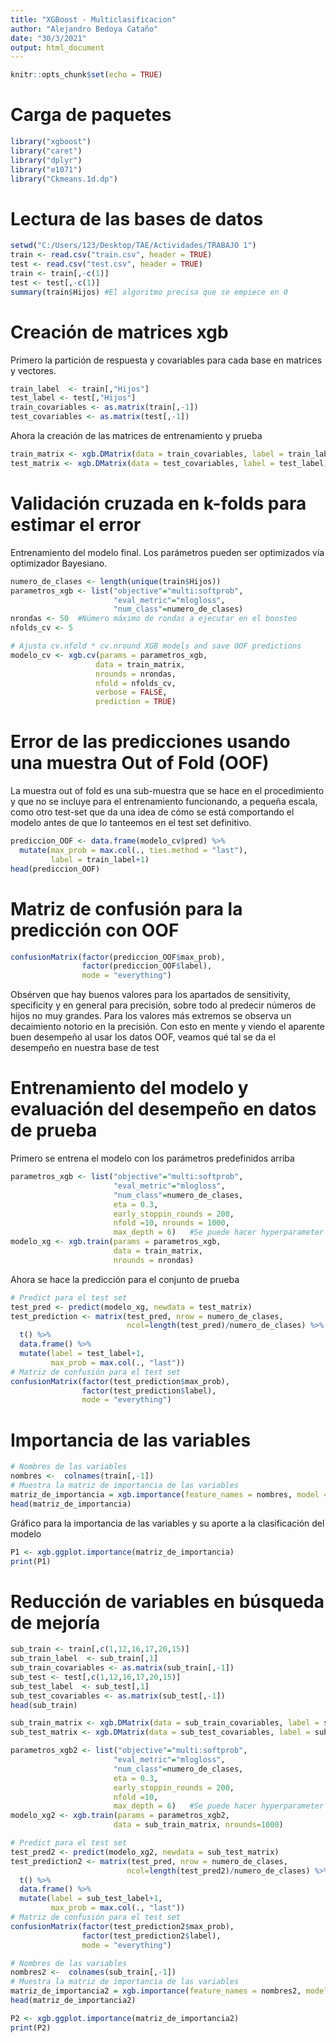 ```yaml
---
title: "XGBoost - Multiclasificacion"
author: "Alejandro Bedoya Cataño"
date: "30/3/2021"
output: html_document
---
```


```r
knitr::opts_chunk$set(echo = TRUE)
```

# Carga de paquetes

```r
library("xgboost")  
library("caret")    
library("dplyr")    
library("e1071")
library("Ckmeans.1d.dp")
```



# Lectura de las bases de datos

```r
setwd("C:/Users/123/Desktop/TAE/Actividades/TRABAJO 1")
train <- read.csv("train.csv", header = TRUE)
test <- read.csv("test.csv", header = TRUE)
train <- train[,-c(1)]
test <- test[,-c(1)]
summary(train$Hijos) #El algoritmo precisa que se empiece en 0
```


# Creación de matrices xgb

Primero la partición de respuesta y covariables para cada base en matrices y vectores.
```r
train_label  <- train[,"Hijos"]
test_label <- test[,"Hijos"]
train_covariables <- as.matrix(train[,-1])
test_covariables <- as.matrix(test[,-1])
```


Ahora la creación de las matrices de entrenamiento y prueba

```r
train_matrix <- xgb.DMatrix(data = train_covariables, label = train_label)
test_matrix <- xgb.DMatrix(data = test_covariables, label = test_label)
```


# Validación cruzada en k-folds para estimar el error

Entrenamiento del modelo final. Los parámetros pueden ser optimizados vía optimizador Bayesiano. 

```r
numero_de_clases <- length(unique(train$Hijos))
parametros_xgb <- list("objective"="multi:softprob",
                       "eval_metric"="mlogloss",
                       "num_class"=numero_de_clases)
nrondas <- 50  #Número máximo de rondas a ejecutar en el boosteo
nfolds_cv <- 5

# Ajusta cv.nfold * cv.nround XGB models and save OOF predictions
modelo_cv <- xgb.cv(params = parametros_xgb,
                   data = train_matrix, 
                   nrounds = nrondas,
                   nfold = nfolds_cv,
                   verbose = FALSE,
                   prediction = TRUE)
```

# Error de las predicciones usando una muestra Out of Fold (OOF)

La muestra out of fold es una sub-muestra que se hace en el procedimiento y que no se incluye para el entrenamiento funcionando, a pequeña escala, como otro test-set que da una idea de cómo se está comportando el modelo antes de que lo tanteemos en el test set definitivo. 


```r
prediccion_OOF <- data.frame(modelo_cv$pred) %>%
  mutate(max_prob = max.col(., ties.method = "last"),
         label = train_label+1)
head(prediccion_OOF)
```

# Matriz de confusión para la predicción con OOF

```r
confusionMatrix(factor(prediccion_OOF$max_prob),
                factor(prediccion_OOF$label),
                mode = "everything")
```


Obsérven que hay buenos valores para los apartados de sensitivity, specificity y en general para precisión, sobre todo al predecir números de hijos no muy grandes. Para los valores más extremos se observa un decaimiento notorio en la precisión. Con esto en mente y viendo el aparente buen desempeño al usar los datos OOF, veamos qué tal se da el desempeño en nuestra base de test

#  Entrenamiento del modelo y evaluación del desempeño en datos de prueba

Primero se entrena el modelo con los parámetros predefinidos arriba 

```r
parametros_xgb <- list("objective"="multi:softprob",
                       "eval_metric"="mlogloss",
                       "num_class"=numero_de_clases,
                       eta = 0.3,
                       early_stoppin_rounds = 200,
                       nfold =10, nrounds = 1000,
                       max_depth = 6)   #Se puede hacer hyperparameter tunning
modelo_xg <- xgb.train(params = parametros_xgb,
                       data = train_matrix,
                       nrounds = nrondas)
```

Ahora se hace la predicción para el conjunto de prueba

```r
# Predict para el test set
test_pred <- predict(modelo_xg, newdata = test_matrix)
test_prediction <- matrix(test_pred, nrow = numero_de_clases,
                          ncol=length(test_pred)/numero_de_clases) %>%
  t() %>%
  data.frame() %>%
  mutate(label = test_label+1,
         max_prob = max.col(., "last"))
# Matriz de confusión para el test set
confusionMatrix(factor(test_prediction$max_prob),
                factor(test_prediction$label),
                mode = "everything")
```

# Importancia de las variables

```r
# Nombres de las variables
nombres <-  colnames(train[,-1])
# Muestra la matriz de importancia de las variables
matriz_de_importancia = xgb.importance(feature_names = nombres, model = modelo_xg)
head(matriz_de_importancia)
```

Gráfico para la importancia de las variables y su aporte a la clasificación del modelo

```r
P1 <- xgb.ggplot.importance(matriz_de_importancia)
print(P1) 
```


# Reducción de variables en búsqueda de mejoría

```r
sub_train <- train[,c(1,12,16,17,20,15)]
sub_train_label  <- sub_train[,1]
sub_train_covariables <- as.matrix(sub_train[,-1])
sub_test <- test[,c(1,12,16,17,20,15)]
sub_test_label  <- sub_test[,1]
sub_test_covariables <- as.matrix(sub_test[,-1])
head(sub_train)
```

```r
sub_train_matrix <- xgb.DMatrix(data = sub_train_covariables, label = sub_train_label)
sub_test_matrix <- xgb.DMatrix(data = sub_test_covariables, label = sub_test_label)
```

```r
parametros_xgb2 <- list("objective"="multi:softprob",
                       "eval_metric"="mlogloss",
                       "num_class"=numero_de_clases,
                       eta = 0.3,
                       early_stoppin_rounds = 200,
                       nfold =10,
                       max_depth = 6)   #Se puede hacer hyperparameter tunning
modelo_xg2 <- xgb.train(params = parametros_xgb2,
                       data = sub_train_matrix, nrounds=1000)
```

```r
# Predict para el test set
test_pred2 <- predict(modelo_xg2, newdata = sub_test_matrix)
test_prediction2 <- matrix(test_pred, nrow = numero_de_clases,
                          ncol=length(test_pred2)/numero_de_clases) %>%
  t() %>%
  data.frame() %>%
  mutate(label = sub_test_label+1,
         max_prob = max.col(., "last"))
# Matriz de confusión para el test set
confusionMatrix(factor(test_prediction2$max_prob),
                factor(test_prediction2$label),
                mode = "everything")
```


```r
# Nombres de las variables
nombres2 <-  colnames(sub_train[,-1])
# Muestra la matriz de importancia de las variables
matriz_de_importancia2 = xgb.importance(feature_names = nombres2, model = modelo_xg2)
head(matriz_de_importancia2)
```

```r
P2 <- xgb.ggplot.importance(matriz_de_importancia2)
print(P2) 
```



